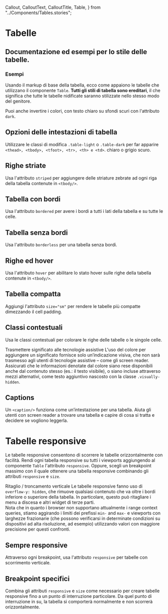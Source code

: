   Callout,
  CalloutText,
  CalloutTitle,
  Table,
} from "../Components/Tables.stories";

<Meta title="Documentazione/Organizzare i contenuti/Tabelle" of={Table} />

# Tabelle

## Documentazione ed esempi per lo stile delle tabelle.

### Esempi

Usando il markup di base della tabella, ecco come appaiono le tabelle che utilizzano il componente `Table`. **Tutti gli stili di tabella sono ereditari**, il che significa che tutte le tabelle nidificate saranno stilizzate nello stesso modo del genitore.

<Canvas>
  <Story id="componenti-tables--table-base" />
</Canvas>

Puoi anche invertire i colori, con testo chiaro su sfondi scuri con l'attributo `dark`.

<Canvas>
  <Story id="componenti-tables--table-dark" />
</Canvas>

## Opzioni delle intestazioni di tabella

Utilizzare le classi di modifica `.table-light` o `.table-dark` per far apparire `<thead>, <tbody>, <tfoot>, <tr>, <th> e <td>`. chiaro o grigio scuro.

<Canvas>
  <Story id="componenti-tables--table-thead" />
</Canvas>

## Righe striate

Usa l'attributo `striped` per aggiungere delle striature zebrate ad ogni riga della tabella contenute in `<tbody/>`.

<Canvas>
  <Story id="componenti-tables--table-striped" />
</Canvas>

## Tabella con bordi

Usa l'attributo `bordered` per avere i bordi a tutti i lati della tabella e su tutte le celle.

<Canvas>
  <Story id="componenti-tables--table-bordered" />
</Canvas>

## Tabella senza bordi

Usa l'attributo `borderless` per una tabella senza bordi.

<Canvas>
  <Story id="componenti-tables--table-borderless" />
</Canvas>

## Righe ed hover

Usa l'attributo `hover` per abilitare lo stato hover sulle righe della tabella contenute in `<tbody/>`.

<Canvas>
  <Story id="componenti-tables--table-hover" />
</Canvas>

## Tabella compatta

Aggiungi l'attributo `size="sm"` per rendere le tabelle più compatte dimezzando il cell padding.

<Canvas>
  <Story id="componenti-tables--table-compact" />
</Canvas>

## Classi contestuali

Usa le classi contestuali per colorare le righe delle tabelle o le singole celle.

<Canvas>
  <Story id="componenti-tables--table-contextual" />
</Canvas>

<div className="docs">
  <Callout color="success">
    <CalloutTitle>
      <span className="text">
        Trasmettere significato alle tecnologie assistive
      </span>
    </CalloutTitle>
    <CalloutText>
      L'uso del colore per aggiungere un significato fornisce solo
      un’indicazione visiva, che non sarà trasmesso agli utenti di tecnologie
      assistive – come gli screen reader. Assicurati che le informazioni
      denotate dal colore siano rese disponibili anche dal contenuto stesso
      (es.: il testo visibile), o siano incluse attraverso mezzi alternativi,
      come testo aggiuntivo nascosto con la classe
      <code>.visually-hidden</code>.
    </CalloutText>
  </Callout>
</div>

## Captions

Un `<caption/>` funziona come un’intestazione per una tabella. Aiuta gli utenti con screen reader a trovare una tabella e capire di cosa si tratta e decidere se vogliono leggerla.

<Canvas>
  <Story id="componenti-tables--table-captions" />
</Canvas>

# Tabelle responsive

Le tabelle responsive consentono di scorrere le tabelle orizzontalmente con facilità. Rendi ogni tabella responsive su tutti i viewports aggiungendo al componente `Table` l'attributo `responsive`. Oppure, scegli un breakpoint massimo con il quale ottenere una tabella responsive combinando gli attributi `responsive` e `size`.

<div className="docs">
  <Callout color="primary">
    <CalloutTitle>
      <span className="text">Ritaglio / troncamento verticale</span>
    </CalloutTitle>
    <CalloutText>
      Le tabelle responsive fanno uso di <code>overflow-y: hidden</code>, che
      rimuove qualsiasi contenuto che va oltre i bordi inferiore o superiore
      della tabella. In particolare, questo può ritagliare i menu a discesa e
      altri widget di terze parti.
    </CalloutText>
  </Callout>
</div>

<div className="docs">
  <Callout color="primary">
    <CalloutText>
      Nota che in quanto i browser non supportano attualmente i range context
      queries, stiamo aggirando i limiti dei prefissi <code>min-</code> and
      <code>max-</code> e viewports con larghezze frazionarie (che possono verificarsi
      in determinate condizioni su dispositivi ad alta risoluzione, ad esempio) utilizzando
      valori con maggiore precisione per questi confronti.
    </CalloutText>
  </Callout>
</div>

## Sempre responsive

Attraverso ogni breakpoint, usa l'attributo `responsive` per tabelle con scorrimento verticale.

<Canvas>
  <Story id="componenti-tables--table-responsive" />
</Canvas>

## Breakpoint specifici

Combina gli attributi `responsive` e `size` come necessario per creare tabelle responsive fino a un punto di interruzione particolare. Da quel punto di interruzione in su, la tabella si comporterà normalmente e non scorrerà orizzontalmente.

<Canvas>
  <Story id="componenti-tables--table-breakpoint" />
</Canvas>
